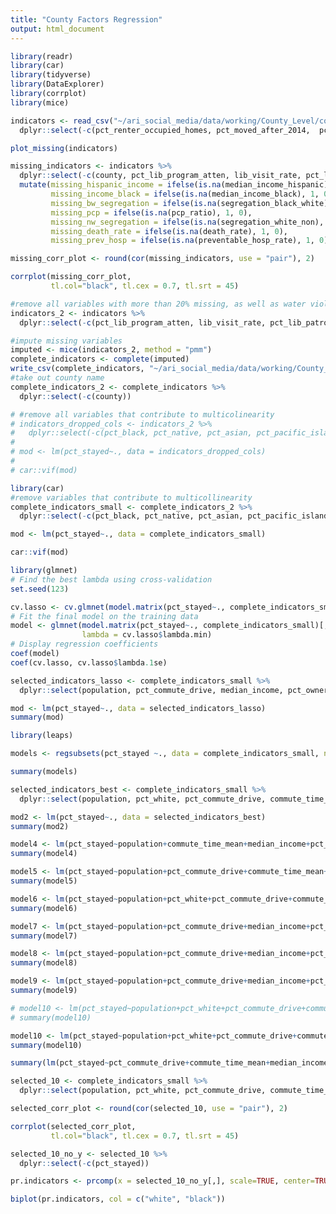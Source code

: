 ```yaml
---
title: "County Factors Regression"
output: html_document
---
```


```r
library(readr)
library(car)
library(tidyverse)
library(DataExplorer)
library(corrplot)
library(mice)
```

```r
indicators <- read_csv("~/ari_social_media/data/working/County_Level/county_level_indicators.csv") %>%
  dplyr::select(-c(pct_renter_occupied_homes, pct_moved_after_2014,  pct_moved_2010_2014, pct_moved_2000_2009, pct_moved_1990_1999, pct_moved_1980_1989, pct_moved_1979_earlier, pct_movers_within_county, pct_health_ins))

```

```r
plot_missing(indicators)

missing_indicators <- indicators %>%
  dplyr::select(-c(county, pct_lib_program_atten, lib_visit_rate, pct_lib_patrons, lib_hours_per_person, water_violations))%>%
  mutate(missing_hispanic_income = ifelse(is.na(median_income_hispanic), 1, 0),
         missing_income_black = ifelse(is.na(median_income_black), 1, 0),
         missing_bw_segregation = ifelse(is.na(segregation_black_white), 1, 0),
         missing_pcp = ifelse(is.na(pcp_ratio), 1, 0),
         missing_nw_segregation = ifelse(is.na(segregation_white_non), 1, 0),
         missing_death_rate = ifelse(is.na(death_rate), 1, 0),
         missing_prev_hosp = ifelse(is.na(preventable_hosp_rate), 1, 0))

missing_corr_plot <- round(cor(missing_indicators, use = "pair"), 2)

corrplot(missing_corr_plot,
         tl.col="black", tl.cex = 0.7, tl.srt = 45)
```

```r
#remove all variables with more than 20% missing, as well as water violations (appears to be missing not at random), and percent registered voted and percent less than high school (perfectly correlated with other variables)
indicators_2 <- indicators %>%
  dplyr::select(-c(pct_lib_program_atten, lib_visit_rate, pct_lib_patrons, lib_hours_per_person, water_violations, pct_reg_voted, pct_less_than_hs))

#impute missing variables
imputed <- mice(indicators_2, method = "pmm")
complete_indicators <- complete(imputed)
write_csv(complete_indicators, "~/ari_social_media/data/working/County_Level/county_level_indicators_w_imputation.csv")
#take out county name
complete_indicators_2 <- complete_indicators %>%
  dplyr::select(-c(county))
```



```r
# #remove all variables that contribute to multicolinearity
# indicators_dropped_cols <- indicators_2 %>%
#   dplyr::select(-c(pct_black, pct_native, pct_asian, pct_pacific_islander, pct_race_other, pct_private_health_ins, pct_public_health_ins, pct_some_college, pct_associates, pct_bachelors, pct_grad_degree, pct_hs_or_higher, pct_less_than_hs, pct_attained_hs, pct_fair_poor_health, pct_children_poverty, pct_food_insecure, median_income_white, median_income_black, median_income_hispanic, pct_child_food_insecure, pct_commute_drive, pct_commute_carpool, pct_commute_public, pct_commute_walk, pct_commute_other, pct_work_home, severe_housing_problems))
# 
# mod <- lm(pct_stayed~., data = indicators_dropped_cols)
# 
# car::vif(mod)
```

```r
library(car)
#remove variables that contribute to multicollinearity
complete_indicators_small <- complete_indicators_2 %>%
  dplyr::select(-c(pct_black, pct_native, pct_asian, pct_pacific_islander, pct_race_other, pct_commute_carpool, pct_commute_public, pct_commute_walk, pct_commute_other, pct_work_home, pct_private_health_ins, pct_public_health_ins, pct_attained_hs, pct_some_college, pct_associates, pct_bachelors, pct_grad_degree, pct_hs_or_higher, pct_college_or_higher, median_income_white, median_income_black, median_income_hispanic, pct_child_food_insecure, segregation_black_white, pct_registered, pct_children_poverty, pct_impoverished, pct_food_insecure, pct_fair_poor_health))

mod <- lm(pct_stayed~., data = complete_indicators_small)

car::vif(mod)
```

```r
library(glmnet)
# Find the best lambda using cross-validation
set.seed(123) 

cv.lasso <- cv.glmnet(model.matrix(pct_stayed~., complete_indicators_small)[,-1], complete_indicators_small$pct_stayed, alpha = 1, family = "gaussian")
# Fit the final model on the training data
model <- glmnet(model.matrix(pct_stayed~., complete_indicators_small)[,-1], complete_indicators_small$pct_stayed, alpha = 1, family = "gaussian",
                lambda = cv.lasso$lambda.min)
# Display regression coefficients
coef(model)
coef(cv.lasso, cv.lasso$lambda.1se)

selected_indicators_lasso <- complete_indicators_small %>%
  dplyr::select(population, pct_commute_drive, median_income, pct_owner_occupied_homes, pct_enrolled_prek, social_assoc_rate, segregation_white_non, segregation_white_non, pct_rural, pct_stayed)

mod <- lm(pct_stayed~., data = selected_indicators_lasso)
summary(mod)
```


```r
library(leaps)

models <- regsubsets(pct_stayed ~., data = complete_indicators_small, nvmax = 10, nbest=1)

summary(models)

selected_indicators_best <- complete_indicators_small %>%
  dplyr::select(population, pct_white, pct_commute_drive, commute_time_mean, median_income, pct_owner_occupied_homes, preventable_hosp_rate, air_pollution, segregation_white_non, pct_rural, pct_stayed)

mod2 <- lm(pct_stayed~., data = selected_indicators_best)
summary(mod2)
```

```r
model4 <- lm(pct_stayed~population+commute_time_mean+median_income+pct_owner_occupied_homes, data = complete_indicators_small)
summary(model4)

model5 <- lm(pct_stayed~population+pct_commute_drive+commute_time_mean+median_income+pct_owner_occupied_homes, data = complete_indicators_small)
summary(model5)

model6 <- lm(pct_stayed~population+pct_white+pct_commute_drive+commute_time_mean+median_income+pct_owner_occupied_homes, data = complete_indicators_small)
summary(model6)

model7 <- lm(pct_stayed~population+pct_commute_drive+median_income+pct_owner_occupied_homes+air_pollution+pct_rural+child_abuse_rate, data = complete_indicators_small)
summary(model7)

model8 <- lm(pct_stayed~population+pct_commute_drive+median_income+pct_owner_occupied_homes+air_pollution+segregation_white_non+pct_rural+child_abuse_rate, data = complete_indicators_small)
summary(model8)

model9 <- lm(pct_stayed~population+pct_commute_drive+median_income+pct_owner_occupied_homes+income_ratio+air_pollution+segregation_white_non+pct_rural+child_abuse_rate, data = complete_indicators_small)
summary(model9)

# model10 <- lm(pct_stayed~population+pct_white+pct_commute_drive+commute_time_mean+median_income+pct_owner_occupied_homes+preventable_hosp_rate+air_pollution+segregation_white_non+pct_rural, data = complete_indicators_small)
# summary(model10)

model10 <- lm(pct_stayed~population+pct_white+pct_commute_drive+commute_time_mean+median_income+income_ratio+air_pollution+segregation_white_non+pct_rural+pct_voted, data = complete_indicators_small)
summary(model10)
```

```r
summary(lm(pct_stayed~pct_commute_drive+commute_time_mean+median_income+income_ratio+air_pollution+pct_white+segregation_white_non+population+pct_rural+pct_voted, data = complete_indicators_small))

selected_10 <- complete_indicators_small %>%
  dplyr::select(population, pct_white, pct_commute_drive, commute_time_mean, median_income, income_ratio, air_pollution, segregation_white_non, pct_rural, pct_voted, pct_stayed)

selected_corr_plot <- round(cor(selected_10, use = "pair"), 2)

corrplot(selected_corr_plot,
         tl.col="black", tl.cex = 0.7, tl.srt = 45)
```

```r
selected_10_no_y <- selected_10 %>%
  dplyr::select(-c(pct_stayed))

pr.indicators <- prcomp(x = selected_10_no_y[,], scale=TRUE, center=TRUE)

biplot(pr.indicators, col = c("white", "black"))

```